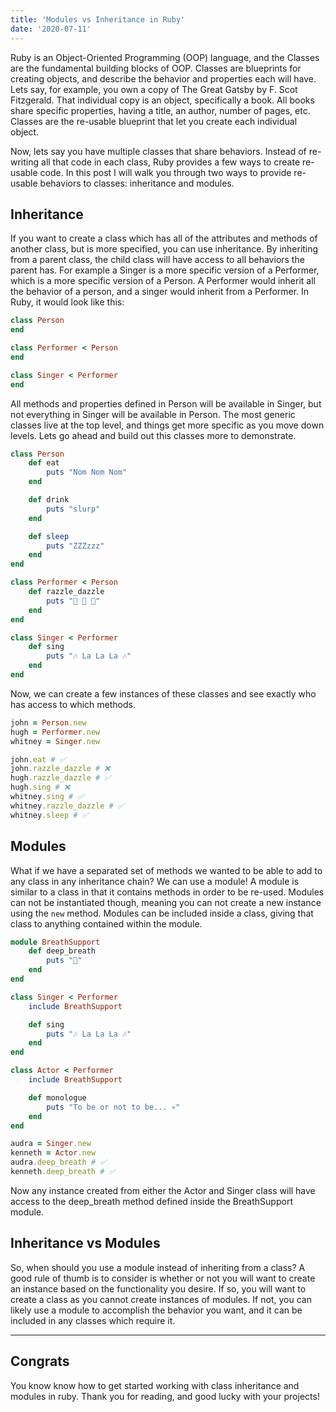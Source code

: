 ```yaml
---
title: 'Modules vs Inheritance in Ruby'
date: '2020-07-11'
---
```


Ruby is an Object-Oriented Programming (OOP) language, and the Classes are the fundamental building blocks of OOP. Classes are blueprints for creating objects, and describe the behavior and properties each will have. Lets say, for example, you own a copy of The Great Gatsby by F. Scot Fitzgerald. That individual copy is an object, specifically a book. All books share specific properties, having a title, an author, number of pages, etc. Classes are the re-usable blueprint that let you  create each individual object.

Now, lets say you have multiple classes that share behaviors. Instead of re-writing all that code in each class, Ruby provides a few ways to create re-usable code. In this post I will walk you through two ways to provide re-usable behaviors to classes: inheritance and modules.

## Inheritance

If you want to create a class which has all of the attributes and methods of another class, but is more specified, you can use inheritance. By inheriting from a parent class, the child class will have access to all behaviors the parent has. For example a Singer is a more specific version of a Performer, which is a more specific version of a Person. A Performer would inherit all the behavior of a person, and a singer would inherit from a Performer. In Ruby, it would look like this:

```ruby
class Person
end

class Performer < Person
end

class Singer < Performer
end
```

All methods and properties defined in Person will be available in Singer, but not everything in Singer will be available in Person. The most generic classes live at the top level, and things get more specific as you move down levels. Lets go ahead and build out this classes more to demonstrate.

```ruby
class Person
    def eat
        puts "Nom Nom Nom"
    end

    def drink
        puts "slurp"
    end

    def sleep
        puts "ZZZzzz"
    end
end

class Performer < Person
    def razzle_dazzle
        puts "🎉 🎉 🎉"
    end
end

class Singer < Performer
    def sing
        puts "🎶 La La La 🎶"
    end
end
```

Now, we can create a few instances of these classes and see exactly who has access to which methods.

```ruby
john = Person.new
hugh = Performer.new
whitney = Singer.new

john.eat # ✅
john.razzle_dazzle # ❌
hugh.razzle_dazzle # ✅
hugh.sing # ❌
whitney.sing # ✅
whitney.razzle_dazzle # ✅
whitney.sleep # ✅
```

## Modules

What if we have a separated set of methods we wanted to be able to add to any class in any inheritance chain? We can use a module! A module is similar to a class in that it contains methods in order to be re-used. Modules can not be instantiated though, meaning you can not create a new instance using the `new` method. Modules can be included inside a class, giving that class to anything contained within the module.

```ruby
module BreathSupport
    def deep_breath
        puts "💨"
    end
end

class Singer < Performer
    include BreathSupport

    def sing
        puts "🎶 La La La 🎶"
    end
end

class Actor < Performer
    include BreathSupport

    def monologue
        puts "To be or not to be... 💀"
    end
end

audra = Singer.new
kenneth = Actor.new
audra.deep_breath # ✅
kenneth.deep_breath # ✅
```

Now any instance created from either the Actor and Singer class will have access to the deep_breath method defined inside the BreathSupport module.

## Inheritance vs Modules

So, when should you use a module instead of inheriting from a class? A good rule of thumb is to consider is whether or not you will want to create an instance based on the functionality you desire. If so, you will want to create a class as you cannot create instances of modules.
If not, you can likely use a module to accomplish the behavior you want, and it can be included in any classes which require it.

---

## Congrats

You know know how to get started working with class inheritance and modules in ruby. Thank you for reading, and good lucky with your projects!
